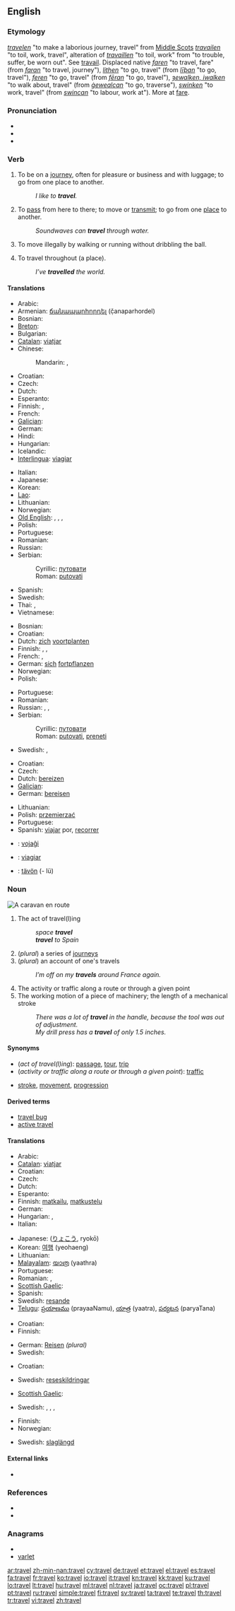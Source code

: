 {{wikipedia|Travel (disambiguation)}}
==English==

===Etymology===
{{etyl|enm}} ''[[travelen#Middle English|travelen]]'' "to make a laborious journey, travel" from [[w:Middle Scots|Middle Scots]] ''[[travailen#Middle Scots|travailen]]'' "to toil, work, travel", alteration of {{enm}} ''[[travaillen#Middle English|travaillen]]'' "to toil, work" from {{etyl|fro}} {{term|travailler|||lang=fro}} "to trouble, suffer, be worn out". See [[travail#English|travail]]. Displaced native {{enm}} ''[[faren#Middle English|faren]]'' "to travel, fare" (from {{ang}} ''[[faran#Old English|faran]]'' "to travel, journey"), {{enm}} ''[[lithen#Middle English|lithen]]'' "to go, travel" (from {{ang}} ''[[liþan#Old English|līþan]]'' "to go, travel"), {{enm}} ''[[feren#Middle English|feren]]'' "to go, travel" (from {{ang}} ''[[feran#Old English|fēran]]'' "to go, travel"), {{enm}} ''[[iwalken#Middle English|ȝewalken, iwalken]]'' "to walk about, travel" (from {{ang}} ''[[gewealcan#Old English|ġewealcan]]'' "to go, traverse"), {{enm}} ''[[swinken#Middle English|swinken]]'' "to work, travel" (from {{ang}} ''[[swincan#Old English|swincan]]'' "to labour, work at"). More at [[fare]].

===Pronunciation===
* {{IPA|/tɹævəl/}}
* {{audio|en-us-travel.ogg|Audio (US)}}
* {{rhymes|ævəl}}

===Verb===
{{en-verb|travels|''Commonwealth'' '''[[travelling]]''', ''US'' '''[[traveling]]'''|''Commonwealth'' '''[[travelled]]''', ''US'' '''[[traveled]]'''}}

# {{intransitive}} To be on a [[journey]], often for pleasure or business and with luggage; to go from one place to another.
#: ''I like to '''travel'''.''
# {{intransitive}} To [[pass]] from here to there; to move or [[transmit]]; to go from one [[place]] to another.
#: ''Soundwaves can '''travel''' through water.''
# {{context|intransitive|basketball}} To move illegally by walking or running without dribbling the ball.
# {{transitive}} To travel throughout (a place).
#: ''I’ve '''travelled''' the world.''

====Translations====
{{trans-top|to be on a journey}}
* Arabic: {{t|ar|سافر|tr=saafara}}
* Armenian: [[ճանապարհորդել]] (č̣anaparhordel)
* Bosnian: {{t-|bs|putovati}}
* [[Breton]]: {{t+|br|beajiñ|xs=Breton}}
* Bulgarian: {{t+|bg|пътувам}}
* [[Catalan]]: [[viatjar]]
* Chinese:
*: Mandarin: {{t-|cmn|旅行|tr=lǚxíng|sc=Hani}},  {{t-|cmn|旅游|tr=lǚyóu|sc=Hani}}
* Croatian: {{t-|hr|putovati|alt=putòvati}}
* Czech: {{t-|cs|cestovat}}
* Dutch: {{t+|nl|reizen}}
* Esperanto: {{t-|eo|vojaĝi|xs=Esperanto}}
* Finnish: {{t+|fi|matkustaa}}, {{t-|fi|matkailla}}
* French: {{t+|fr|voyager}}
* [[Galician]]: {{t-|gl|viaxar|xs=Galician}}
* German: {{t+|de|reisen}}
* Hindi: {{t|hi|यात्रा करना|tr=yātrā karnā|xs=Hindi}}
* Hungarian: {{t+|hu|utazik}}
* Icelandic: {{t+|is|ferðast}}
* [[Interlingua]]: [[viagiar]]
{{trans-mid}}
* Italian: {{t+|it|viaggiare}}
* Japanese: {{t+|ja|旅行|alt=旅行する|tr=りょこうする, ryokō-surú}}
* Korean: {{t+|ko|여행|alt=여행하다|tr=yeohaeng-hada|sc=Hang}}
* [[Lao]]: {{t+|lo|ເດີນທາງ|tr=dəən-thaang|sc=Laoo|xs=Lao}}
* Lithuanian: {{t-|lt|keliauti|xs=Lithuanian}}
* Norwegian: {{t+|no|reise|m}}
* [[Old English]]: {{t-|ang|siþian|alt=sīþian|xs=Old English}}, {{t-|ang|wadan|xs=Old English}}, {{t-|ang|faran|xs=Old English}}, {{t-|ang|feran|alt=fēran|xs=Old English}}
* Polish: {{t+|pl|podróżować}}
* Portuguese: {{t+|pt|viajar}}
* Romanian: {{t+|ro|călători}}
* Russian: {{t+|ru|путешествовать|tr=putešéstvovat’}}
* Serbian:
*: Cyrillic: [[путовати#Serbian|путовати]]
*: Roman: [[putovati#Serbian|putovati]]
* Spanish: {{t+|es|viajar}}
* Swedish: {{t+|sv|resa}}
* Thai: {{t|th|เดินทาง|tr=dern-taang}},  {{t|th|ท่องเที่ยว|tr=tông-tîeow}}
* Vietnamese: {{t+|vi|du lịch|xs=Vietnamese}}
{{trans-bottom}}

{{trans-top|to pass from here to there; to transmit}}
* Bosnian: {{t-|bs|putovati}}
* Croatian: {{t-|hr|putovati|alt=putòvati}}
* Dutch: [[zich]] [[voortplanten]]
* Finnish: {{t+|fi|matkustaa}}, {{t+|fi|kulkea}}, {{t+|fi|liikkua}}
* French: {{t+|fr|transmettre}}, {{t+|fr|propager}}
* German: [[sich]] [[fortpflanzen]]
* Norwegian: {{t+|no|reise}}
* Polish: {{t+|pl|przemieszczać się}}
{{trans-mid}}
* Portuguese: {{t+|pt|viajar}}
* Romanian: {{t+|ro|călători}}
* Russian: {{t|ru|передвигаться|tr=peredvigát’sja}}, {{t|ru|перемещаться|tr=peremeščát’sja}}, {{t|ru|проходить|tr=proxodít’}}
* Serbian:
*: Cyrillic: [[путовати#Serbian|путовати]]
*: Roman: [[putovati#Serbian|putovati]], [[preneti]]
* Swedish: {{t+|sv|fara}}, {{t+|sv|färdas}}
{{trans-bottom}}

{{trans-top|in basketball}}
{{trans-mid}}
{{trans-bottom}}

{{trans-top|to travel throughout}}
* Croatian: {{t-|hr|proputovati|alt=proputòvati}}
* Czech: {{t-|cs|procestovat}}
* Dutch: [[bereizen]]
* [[Galician]]: {{t-|gl|viaxar|xs=Galician}}
* German: [[bereisen]]
{{trans-mid}}
* Lithuanian: {{t-|lt|apkeliauti|xs=Lithuanian}}
* Polish: [[przemierzać]]
* Portuguese: {{t+|pt|viajar}}
* Spanish: [[viajar]] por, [[recorrer]]
{{trans-bottom}}

{{checktrans-top}}
* {{ttbc|Esperanto}}: [[vojaĝi]]
* {{ttbc|Interlingua}}: [[viagiar]]
{{checktrans-mid}}
* {{ttbc|Volapük}}: [[tävön]] (- lü)
{{checktrans-bottom}}

===Noun===
[[File:Caravane de Méharis dans le Hoggar.jpg|thumb|A [[caravan]] [[en route]]]]
{{en-noun|s|-}}

# The act of travel(l)ing
#: ''space '''travel'''''
#: '''''travel''' to Spain''
# (''plural'') a series of [[journey]]s
# (''plural'') an account of one's travels
#: ''I’m off on my '''travels''' around France again.''
# The activity or traffic along a route or through a given point
# The working motion of a piece of machinery; the length of a mechanical stroke
#: ''There was a lot of '''travel''' in the handle, because the tool was out of adjustment.''
#: ''My drill press has a '''travel''' of only 1.5 inches.''

====Synonyms====
* (''act of travel(l)ing''): [[passage]], [[tour]], [[trip]]
* (''activity or traffic along a route or through a given point''): [[traffic]]
* {{sense|working motion of a piece of machinery}} [[stroke]], [[movement]], [[progression]]

====Derived terms====
* [[travel bug]]
* [[active travel]]

====Translations====
{{trans-top|act of travel(l)ing}}
* Arabic: {{t|ar|مسافرة|f|tr=musafira}}
* [[Catalan]]: [[viatjar]]
* Croatian: {{t-|hr|putovanje|n|alt=putovánje}}
* Czech: {{t-|cs|cestování|n}}
* Dutch: {{t+|nl|reis}}
* Esperanto: {{t-|eo|vojaĝado|xs=Esperanto}}
* Finnish: [[matkailu]], [[matkustelu]]
* German: {{t+|de|Reise|f}}
* Hungarian: {{t+|hu|út}}, {{t+|hu|utazás}}
* Italian: {{t+|it|viaggio|m}}
{{trans-mid}}
* Japanese: {{Jpan|[[旅行]]}} ([[りょこう]], ryokō)
* Korean: [[여행]] (yeohaeng)
* Lithuanian: {{t|lt|keliavimas|m|xs=Lithuanian}}
* [[Malayalam]]: [[യാത്ര]] (yaathra)
* Portuguese: {{t+|pt|viagem|f}}
* Romanian: {{t-|ro|voiaj|n}}, {{t-|ro|călătorie|f}}
* [[Scottish Gaelic]]: {{t-|gd|siubhal|m|xs=Scottish Gaelic}}
* Spanish: {{t-|es|viaje|m}}
* Swedish: [[resande]] {{n}}
* [[Telugu]]: [[ప్రయాణము]] (prayaaNamu), [[యాత్ర]] (yaatra), [[పర్యటన]] (paryaTana)
{{trans-bottom}}

{{trans-top|plural: series of journeys}}
* Croatian: {{t-|hr|putovanje|n|alt=putovánje}}
* Finnish: {{t+|fi|matka}}
{{trans-mid}}
* German: [[Reisen]] {{f}} ''(plural)''
* Swedish: {{t+|sv|resor|c|p}}
{{trans-bottom}}

{{trans-top|plural: account of one's travels}}
* Croatian: {{t-|hr|putovanje|n|alt=putovánje}}
{{trans-mid}}
* Swedish: [[reseskildringar]] {{c|p}}
{{trans-bottom}}

{{trans-top|motion of a piece of machinery}}
* [[Scottish Gaelic]]: {{t-|gd|siubhal|m|xs=Scottish Gaelic}}
{{trans-mid}}
* Swedish: {{t+|sv|bana|c}}, {{t+|sv|gång|c}}, {{t+|sv|slag|c}}, {{t+|sv|rörelse|c}}
{{trans-bottom}}

{{trans-top|length of a mechanical stroke}}
* Finnish: {{t+|fi|matka}}
* Norwegian: {{t|no|slaglengde|m}}
{{trans-mid}}
* Swedish: [[slaglängd]] {{c}}
{{trans-bottom}}

====External links====
* {{pedia}}

===References===
* {{R:Century 1911}}
* {{R:Webster 1913}}

===Anagrams===
* {{alphagram|aelrtv}}
* [[varlet#English|varlet]]

[[ar:travel]]
[[zh-min-nan:travel]]
[[cy:travel]]
[[de:travel]]
[[et:travel]]
[[el:travel]]
[[es:travel]]
[[fa:travel]]
[[fr:travel]]
[[ko:travel]]
[[io:travel]]
[[it:travel]]
[[kn:travel]]
[[kk:travel]]
[[ku:travel]]
[[lo:travel]]
[[lt:travel]]
[[hu:travel]]
[[ml:travel]]
[[nl:travel]]
[[ja:travel]]
[[oc:travel]]
[[pl:travel]]
[[pt:travel]]
[[ru:travel]]
[[simple:travel]]
[[fi:travel]]
[[sv:travel]]
[[ta:travel]]
[[te:travel]]
[[th:travel]]
[[tr:travel]]
[[vi:travel]]
[[zh:travel]]